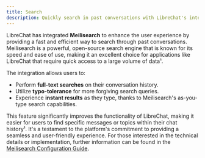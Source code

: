 ```yaml
---
title: Search
description: Quickly search in past conversations with LibreChat's integrated Meilisearch
---
```


LibreChat has integrated **Meilisearch** to enhance the user experience by providing a fast and efficient way to search through past conversations. Meilisearch is a powerful, open-source search engine that is known for its speed and ease of use, making it an excellent choice for applications like LibreChat that require quick access to a large volume of data¹.

The integration allows users to:
- Perform **full-text searches** on their conversation history.
- Utilize **typo-tolerance** for more forgiving search queries.
- Experience **instant results** as they type, thanks to Meilisearch's as-you-type search capabilities.

This feature significantly improves the functionality of LibreChat, making it easier for users to find specific messages or topics within their chat history¹. It's a testament to the platform's commitment to providing a seamless and user-friendly experience. For those interested in the technical details or implementation, further information can be found in the [Meilisearch Configuration Guide](/docs/configuration/meilisearch).
